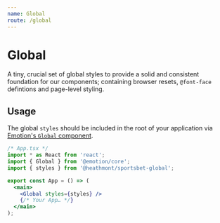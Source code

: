```yaml
---
name: Global
route: /global
---
```


# Global

A tiny, crucial set of global styles to provide a solid and consistent foundation for our components; containing browser resets, `@font-face` defintions and page-level styling.

## Usage

The global `styles` should be included in the root of your application via [Emotion's
`Global` component](https://emotion.sh/docs/globals).

```jsx
/* App.tsx */
import * as React from 'react';
import { Global } from '@emotion/core';
import { styles } from '@heathmont/sportsbet-global';

export const App = () => (
  <main>
    <Global styles={styles} />
    {/* Your App… */}
  </main>
);
```
